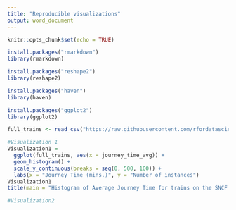 ---
title: "Reproducible visualizations"
output: word_document
---

```{r setup, include=FALSE}
knitr::opts_chunk$set(echo = TRUE)

install.packages("rmarkdown")
library(rmarkdown)

install.packages("reshape2")
library(reshape2)

install.packages("haven")
library(haven)

install.packages("ggplot2")
library(ggplot2)

```



```{r}
full_trains <- read_csv("https://raw.githubusercontent.com/rfordatascience/tidytuesday/master/data/2019/2019-02-26/full_trains.csv")

```

```{r}
#Visualization 1
Visualization1 =
  ggplot(full_trains, aes(x = journey_time_avg)) +
  geom_histogram() +
  scale_y_continuous(breaks = seq(0, 500, 100)) +
  labs(x = "Journey Time (mins.)", y = "Number of instances")
Visualization1
title(main = "Histogram of Average Journey Time for trains on the SNCF Network") 


```

```{r}
#Visualization2

```

